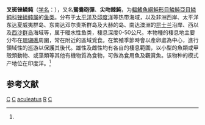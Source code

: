 {{Speciesbox
| taxon = Rhinecanthus aculeatus
| status = NE
| status_system = IUCN3.1
| image = Picasso.triggerfish.arp.jpg
| binomial_authority = [[卡尔·林奈|Linnaeus]], 1758<ref name='id8775'>{{cite web| url =http://www.bioinfo.cn/db05/BjdwSpecies.php?action=view&id=8775| title =叉斑锉鳞鲀| work =中国动物物种编目数据库| publisher =中国科学院微生物研究所| author =中国科学院动物研究所| accessdate =2009-04-16| deadurl =yes| archiveurl =https://web.archive.org/web/20160305075020/http://www.bioinfo.cn/db05/BjdwSpecies.php?action=view&id=8775| archivedate =2016-03-05}}</ref>
| synonyms = *''Balistes aculeatus, Linnaeus, 1758''
*''Balistapus aculeatus, Linnaeus, 1758''
*''Rhinecanthus aculeatus aculeatus, Linnaeus, 1758''
*''Rhineacanthus aculeatus, Linnaeus, 1758''
*''Balistes ornatissimus, Lesson, 1831''
}}

'''叉斑锉鳞鲀'''（[[学名|学名]]：{{lang|la|''Rhinecanthus aculeatus''}}），又名'''鴛鴦砲彈'''、'''尖吻棘魨'''，为[[輻鰭魚綱|輻鰭魚綱]][[魨形目|魨形目]][[鱗魨亞目|鱗魨亞目]][[鳞鲀科|鳞鲀科]][[锉鳞鲀属|锉鳞鲀属]]的[[鱼类|鱼类]]。分布于[[太平洋|太平洋]]及[[印度洋|印度洋]]等热带海域，以及非洲西岸、太平洋东达夏威夷群岛、东南达邓尔贵斯群岛及大赫的岛、南达澳洲的[[昆士兰|昆士兰]]沿岸、西以及[[西沙群岛|西沙群岛]]海域等，属于暖水性鱼类，棲息深度0-50公尺。本物種的棲息地主要分布在[[珊瑚礁|珊瑚礁]]周圍，常在附近的區域覓食。在繁殖季節時會以產卵處為中心，進行領域性的巡游以保護其後代。雄性及雌性均有各自的棲息範圍，以小型的魚類或甲殼類動物、或藻類等其他有機物質為食物，可做為食用魚及觀賞魚。该物种的模式产地位在印度洋。<ref name='id8775'/>

== 参考文献 ==
{{reflist}}

{{Taxonbar|from=Q1331593}}

[[Category:食用魚|C]]
[[Category:觀賞魚|C]]
[[Category:锉鳞鲀属|aculeatus]]
[[Category:1758年描述的魚類|R]]
[[Category:_卡尔·林奈命名的生物分类|C]]

{{魚類小作品}}